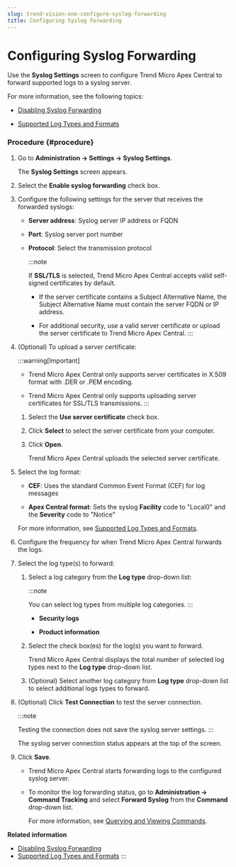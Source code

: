 ```yaml
---
slug: trend-vision-one-configure-syslog-forwarding
title: Configuring Syslog Forwarding
---
```

# Configuring Syslog Forwarding

Use the **Syslog Settings** screen to configure Trend Micro Apex Central to forward supported logs to a syslog server.

For more information, see the following topics:

- [Disabling Syslog Forwarding](disabling-syslog-forwarding.mdx)

- [Supported Log Types and Formats](supported-log-types-formats.mdx)

### Procedure {#procedure}

1.  Go to **Administration → Settings → Syslog Settings**.

    The **Syslog Settings** screen appears.

2.  Select the **Enable syslog forwarding** check box.

3.  Configure the following settings for the server that receives the forwarded syslogs:

    - **Server address**: Syslog server IP address or FQDN

    - **Port**: Syslog server port number

    - **Protocol**: Select the transmission protocol

      :::note

      If **SSL/TLS** is selected, Trend Micro Apex Central accepts valid self-signed certificates by default.

      - If the server certificate contains a Subject Alternative Name, the Subject Alternative Name must contain the server FQDN or IP address.

      - For additional security, use a valid server certificate or upload the server certificate to Trend Micro Apex Central.
      :::

4.  (Optional) To upload a server certificate:

    :::warning[Important]

    - Trend Micro Apex Central only supports server certificates in X.509 format with .DER or .PEM encoding.

    - Trend Micro Apex Central only supports uploading server certificates for SSL/TLS transmissions.
    :::

    1.  Select the **Use server certificate** check box.

    2.  Click **Select** to select the server certificate from your computer.

    3.  Click **Open**.

        Trend Micro Apex Central uploads the selected server certificate.

5.  Select the log format:

    - **CEF**: Uses the standard Common Event Format (CEF) for log messages

    - **Apex Central format**: Sets the syslog **Facility** code to "Local0" and the **Severity** code to "Notice"

    For more information, see [Supported Log Types and Formats](supported-log-types-formats.mdx).

6.  Configure the frequency for when Trend Micro Apex Central forwards the logs.

7.  Select the log type(s) to forward:

    1.  Select a log category from the **Log type** drop-down list:

        :::note

        You can select log types from multiple log categories.
        :::

        - **Security logs**

        - **Product information**

    2.  Select the check box(es) for the log(s) you want to forward.

        Trend Micro Apex Central displays the total number of selected log types next to the **Log type** drop-down list.

    3.  (Optional) Select another log category from **Log type** drop-down list to select additional logs types to forward.

8.  (Optional) Click **Test Connection** to test the server connection.

    :::note

    Testing the connection does not save the syslog server settings.
    :::

    The syslog server connection status appears at the top of the screen.

9.  Click **Save**.

    - Trend Micro Apex Central starts forwarding logs to the configured syslog server.

    - To monitor the log forwarding status, go to **Administration → Command Tracking** and select **Forward Syslog** from the **Command** drop-down list.

      For more information, see [Querying and Viewing Commands](querying-viewing-commands.mdx).

**Related information**

- [Disabling Syslog Forwarding](disabling-syslog-forwarding.mdx)
- [Supported Log Types and Formats](supported-log-types-formats.mdx)
:::
